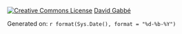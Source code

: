 <!-- See [Rprofile.site](https://github.com/dgabbe/rprofile.site#rprofilesite), [dgutils](https://github.com/dgabbe/dgutils#dgutils), and [wdprompt](https://github.com/dgabbe/wdprompt#wdprompt) for my customizations. -->

[![Creative Commons License](https://i.creativecommons.org/l/by-nd/4.0/80x15.png)](https://creativecommons.org/licenses/by-nd/4.0/) [David Gabbé](https://github.com/dgabbe)

Generated on: `r format(Sys.Date(), format = "%d-%b-%Y")`
